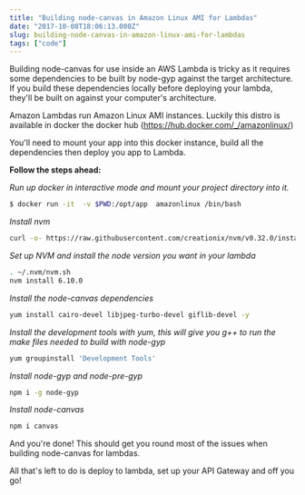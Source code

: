 ```yaml
---
title: "Building node-canvas in Amazon Linux AMI for Lambdas"
date: "2017-10-08T18:06:13.000Z"
slug: building-node-canvas-in-amazon-linux-ami-for-lambdas
tags: ["code"]
---
```


Building node-canvas for use inside an AWS Lambda is tricky as it requires some dependencies to be built by node-gyp against the target architecture. If you build these dependencies locally before deploying your lambda, they'll be built on against your computer's architecture.

Amazon Lambdas run Amazon Linux AMI instances. Luckily this distro is available in docker the docker hub (https://hub.docker.com/_/amazonlinux/)

You'll need to mount your app into this docker instance, build all the dependencies then deploy you app to Lambda.

**Follow the steps ahead:**

_Run up docker in interactive mode and mount your project directory into it._

```bash
$ docker run -it  -v $PWD:/opt/app  amazonlinux /bin/bash
```

_Install nvm_

```bash
curl -o- https://raw.githubusercontent.com/creationix/nvm/v0.32.0/install.sh | bash
```

_Set up NVM and install the node version you want in your lambda_

```bash
. ~/.nvm/nvm.sh
nvm install 6.10.0
```

_Install the node-canvas dependencies_

```bash
yum install cairo-devel libjpeg-turbo-devel giflib-devel -y
```

_Install the development tools with yum, this will give you g++ to run the make files needed to build with node-gyp_

```bash
yum groupinstall 'Development Tools'
```

_Install node-gyp and node-pre-gyp_

```bash
npm i -g node-gyp
```

_Install node-canvas_

```bash
npm i canvas
```

And you're done! This should get you round most of the issues when building node-canvas for lambdas.

All that's left to do is deploy to lambda, set up your API Gateway and off you go!
